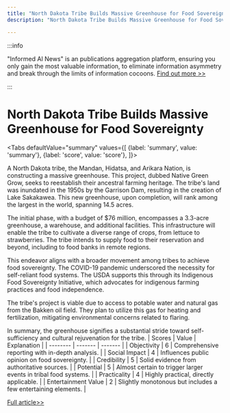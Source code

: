 ```yaml
---
title: "North Dakota Tribe Builds Massive Greenhouse for Food Sovereignty"
description: "North Dakota Tribe Builds Massive Greenhouse for Food Sovereignty"

---
```



:::info

"Informed AI News" is an publications aggregation platform, ensuring you only gain the most valuable information, to eliminate information asymmetry and break through the limits of information cocoons.  [Find out more >>](/)

:::

# North Dakota Tribe Builds Massive Greenhouse for Food Sovereignty


<Tabs
	defaultValue="summary"
	values={[
	{label: 'summary', value: 'summary'},
	{label: 'score', value: 'score'},
]}>
<TabItem value="summary">


A North Dakota tribe, the Mandan, Hidatsa, and Arikara Nation, is constructing a massive greenhouse. This project, dubbed Native Green Grow, seeks to reestablish their ancestral farming heritage. The tribe's land was inundated in the 1950s by the Garrison Dam, resulting in the creation of Lake Sakakawea. This new greenhouse, upon completion, will rank among the largest in the world, spanning 14.5 acres.

The initial phase, with a budget of $76 million, encompasses a 3.3-acre greenhouse, a warehouse, and additional facilities. This infrastructure will enable the tribe to cultivate a diverse range of crops, from lettuce to strawberries. The tribe intends to supply food to their reservation and beyond, including to food banks in remote regions.

This endeavor aligns with a broader movement among tribes to achieve food sovereignty. The COVID-19 pandemic underscored the necessity for self-reliant food systems. The USDA supports this through its Indigenous Food Sovereignty Initiative, which advocates for indigenous farming practices and food independence.

The tribe's project is viable due to access to potable water and natural gas from the Bakken oil field. They plan to utilize this gas for heating and fertilization, mitigating environmental concerns related to flaring.

In summary, the greenhouse signifies a substantial stride toward self-sufficiency and cultural rejuvenation for the tribe.
</TabItem>
<TabItem value="score">
	| Scores     | Value   | Explanation |
	| -------- | ------- | ------- |
	| Objectivity  | 6    | Comprehensive reporting with in-depth analysis.    |
	| Social Impact | 4     | Influences public opinion on food sovereignty.    |
	| Credibility    | 5    | Solid evidence from authoritative sources.    |
	| Potential    | 5    | Almost certain to trigger larger events in tribal food systems.    |
	| Practicality    | 4    | Highly practical, directly applicable.    |
	| Entertainment Value    | 2    | Slightly monotonous but includes a few entertaining elements.    |
</TabItem>
</Tabs>

[Full article>>](https://apnews.com/article/greenhouse-native-americans-north-dakota-83e812bc15090d73c8492b7904dddfcc)
